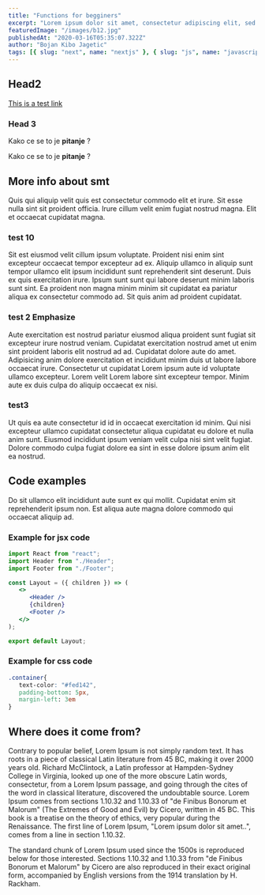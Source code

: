 ```yaml
---
title: "Functions for begginers"
excerpt: "Lorem ipsum dolor sit amet, consectetur adipiscing elit, sed do eiusmod tempor incididunt ut labore et dolore magna aliqua. Praesent elementum facilisis leo vel fringilla est ullamcorper eget. At imperdiet dui accumsan sit amet nulla facilities morbi tempus."
featuredImage: "/images/b12.jpg"
publishedAt: "2020-03-16T05:35:07.322Z"
author: "Bojan Kibo Jagetic"
tags: [{ slug: "next", name: "nextjs" }, { slug: "js", name: "javascript" }]
---
```


## Head2

<TestComponent name='next-mdx-remote' />
<a className='' href='https://igutech.vercel.app'>
   This is a test link
</a>

### Head 3

Kako ce se to je **pitanje** ?

Kako ce se to je **pitanje** ?

## More info about smt

Quis qui aliquip velit quis est consectetur commodo elit et irure. Sit esse nulla sint sit proident officia. Irure cillum velit enim fugiat nostrud magna. Elit et occaecat cupidatat magna.

### test 10

Sit est eiusmod velit cillum ipsum voluptate. Proident nisi enim sint excepteur occaecat tempor excepteur ad ex. Aliquip ullamco in aliquip sunt tempor ullamco elit ipsum incididunt sunt reprehenderit sint deserunt. Duis ex quis exercitation irure. Ipsum sunt sunt qui labore deserunt minim laboris sunt sint. Ea proident non magna minim minim sit cupidatat ea pariatur aliqua ex consectetur commodo ad. Sit quis anim ad proident cupidatat.

### test 2 Emphasize

Aute exercitation est nostrud pariatur eiusmod aliqua proident sunt fugiat sit excepteur irure nostrud veniam. Cupidatat exercitation nostrud amet ut enim sint proident laboris elit nostrud ad ad. Cupidatat dolore aute do amet. Adipisicing anim dolore exercitation et incididunt minim duis ut labore labore occaecat irure. Consectetur ut cupidatat Lorem ipsum aute id voluptate ullamco excepteur. Lorem velit Lorem labore sint excepteur tempor. Minim aute ex duis culpa do aliquip occaecat ex nisi.

### test3

Ut quis ea aute consectetur id id in occaecat exercitation id minim.
Qui nisi excepteur ullamco cupidatat consectetur aliqua cupidatat eu dolore et nulla anim sunt. Eiusmod incididunt ipsum veniam velit culpa nisi sint velit fugiat. Dolore commodo culpa fugiat dolore ea sint in esse dolore ipsum anim elit ea nostrud.

## Code examples

Do sit ullamco elit incididunt aute sunt ex qui mollit. Cupidatat enim sit reprehenderit ipsum non. Est aliqua aute magna dolore commodo qui occaecat aliquip ad.

### Example for jsx code

```jsx
import React from "react";
import Header from "./Header";
import Footer from "./Footer";

const Layout = ({ children }) => (
   <>
      <Header />
      {children}
      <Footer />
   </>
);

export default Layout;
```

### Example for css code

```css
.container{
   text-color: "#fed142",
   padding-bottom: 5px,
   margin-left: 3em
}
```

## Where does it come from?

Contrary to popular belief, Lorem Ipsum is not simply random text. It has roots in a piece of classical Latin literature from 45 BC, making it over 2000 years old. Richard McClintock, a Latin professor at Hampden-Sydney College in Virginia, looked up one of the more obscure Latin words, consectetur, from a Lorem Ipsum passage, and going through the cites of the word in classical literature, discovered the undoubtable source. Lorem Ipsum comes from sections 1.10.32 and 1.10.33 of "de Finibus Bonorum et Malorum" (The Extremes of Good and Evil) by Cicero, written in 45 BC. This book is a treatise on the theory of ethics, very popular during the Renaissance. The first line of Lorem Ipsum, "Lorem ipsum dolor sit amet..", comes from a line in section 1.10.32.

The standard chunk of Lorem Ipsum used since the 1500s is reproduced below for those interested. Sections 1.10.32 and 1.10.33 from "de Finibus Bonorum et Malorum" by Cicero are also reproduced in their exact original form, accompanied by English versions from the 1914 translation by H. Rackham.
